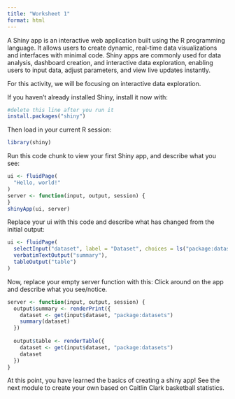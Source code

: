 ```yaml
---
title: "Worksheet 1"
format: html
---
```


A Shiny app is an interactive web application built using the R programming language. It allows users to create dynamic, real-time data visualizations and interfaces with minimal code. Shiny apps are commonly used for data analysis, dashboard creation, and interactive data exploration, enabling users to input data, adjust parameters, and view live updates instantly.

For this activity, we will be focusing on interactive data exploration.

If you haven’t already installed Shiny, install it now with:
```r
#delete this line after you run it
install.packages("shiny")
```

Then load in your current R session:
```r
library(shiny)
```

Run this code chunk to view your first Shiny app, and describe what you see:

```r
ui <- fluidPage(
  "Hello, world!"
)
server <- function(input, output, session) {
}
shinyApp(ui, server)
```

Replace your ui with this code and describe what has changed from the initial output:

```r
ui <- fluidPage(
  selectInput("dataset", label = "Dataset", choices = ls("package:datasets")),
  verbatimTextOutput("summary"),
  tableOutput("table")
)
```

Now, replace your empty server function with this:
Click around on the app and describe what you see/notice.

```r
server <- function(input, output, session) {
  output$summary <- renderPrint({
    dataset <- get(input$dataset, "package:datasets")
    summary(dataset)
  })
  
  output$table <- renderTable({
    dataset <- get(input$dataset, "package:datasets")
    dataset
  })
}
```

At this point, you have learned the basics of creating a shiny app! See the next module to create your own based on Caitlin Clark basketball statistics. 

